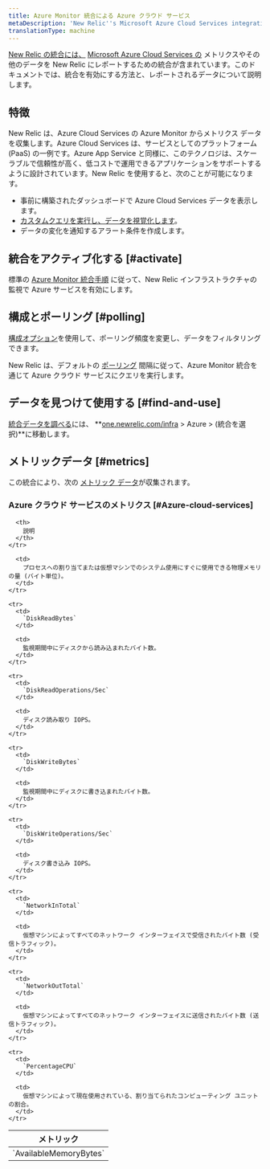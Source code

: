 ```yaml
---
title: Azure Monitor 統合による Azure クラウド サービス
metaDescription: 'New Relic''s Microsoft Azure Cloud Services integration: what data it reports and how to enable it.'
translationType: machine
---
```


[New Relic の統合には、](/docs/infrastructure/integrations-getting-started/getting-started/introduction-infrastructure-integrations) [Microsoft Azure Cloud Services の](https://learn.microsoft.com/en-us/azure/cloud-services) メトリクスやその他のデータを New Relic にレポートするための統合が含まれています。このドキュメントでは、統合を有効にする方法と、レポートされるデータについて説明します。

## 特徴

New Relic は、Azure Cloud Services の Azure Monitor からメトリクス データを収集します。Azure Cloud Services は、サービスとしてのプラットフォーム (PaaS) の一例です。Azure App Service と同様に、このテクノロジは、スケーラブルで信頼性が高く、低コストで運用できるアプリケーションをサポートするように設計されています。New Relic を使用すると、次のことが可能になります。

* 事前に構築されたダッシュボードで Azure Cloud Services データを表示します。
* [カスタムクエリを実行し、データを視覚化します](/docs/infrastructure/integrations-getting-started/getting-started/use-integration-data-new-relic-insights)。
* データの変化を通知するアラート条件を作成します。

## 統合をアクティブ化する [#activate]

標準の [Azure Monitor 統合手順](/docs/infrastructure/microsoft-azure-integrations/azure-integrations-list/azure-monitor) に従って、New Relic インフラストラクチャの監視で Azure サービスを有効にします。

## 構成とポーリング [#polling]

[構成オプション](/docs/infrastructure/microsoft-azure-integrations/azure-integrations-list/azure-monitor/#settings)を使用して、ポーリング頻度を変更し、データをフィルタリングできます。

New Relic は、デフォルトの [ポーリング](/docs/infrastructure/microsoft-azure-integrations/azure-integrations-list/azure-monitor/#settings) 間隔に従って、Azure Monitor 統合を通じて Azure クラウド サービスにクエリを実行します。

## データを見つけて使用する [#find-and-use]

[統合データを調べる](/docs/infrastructure/integrations/find-use-infrastructure-integration-data)には、 **[one.newrelic.com/infra](https://one.newrelic.com/infra) > Azure > (統合を選択)**に移動します。

## メトリックデータ [#metrics]

この統合により、次の [メトリック データ](/docs/infrastructure/integrations-getting-started/getting-started/understand-integration-data-data-types#metric)が収集されます。

### Azure クラウド サービスのメトリクス [#Azure-cloud-services]

<table>
  <thead>
    <tr>
      <th style={{ width: "300px" }}>
        メトリック
      </th>

      <th>
        説明
      </th>
    </tr>
  </thead>

  <tbody>
    <tr>
      <td>
        `AvailableMemoryBytes`
      </td>

      <td>
        プロセスへの割り当てまたは仮想マシンでのシステム使用にすぐに使用できる物理メモリの量 (バイト単位)。
      </td>
    </tr>

    <tr>
      <td>
        `DiskReadBytes`
      </td>

      <td>
        監視期間中にディスクから読み込まれたバイト数。
      </td>
    </tr>

    <tr>
      <td>
        `DiskReadOperations/Sec`
      </td>

      <td>
        ディスク読み取り IOPS。
      </td>
    </tr>

    <tr>
      <td>
        `DiskWriteBytes`
      </td>

      <td>
        監視期間中にディスクに書き込まれたバイト数。
      </td>
    </tr>

    <tr>
      <td>
        `DiskWriteOperations/Sec`
      </td>

      <td>
        ディスク書き込み IOPS。
      </td>
    </tr>

    <tr>
      <td>
        `NetworkInTotal`
      </td>

      <td>
        仮想マシンによってすべてのネットワーク インターフェイスで受信されたバイト数 (受信トラフィック)。
      </td>
    </tr>

    <tr>
      <td>
        `NetworkOutTotal`
      </td>

      <td>
        仮想マシンによってすべてのネットワーク インターフェイスに送信されたバイト数 (送信トラフィック)。
      </td>
    </tr>

    <tr>
      <td>
        `PercentageCPU`
      </td>

      <td>
        仮想マシンによって現在使用されている、割り当てられたコンピューティング ユニットの割合。
      </td>
    </tr>
  </tbody>
</table>